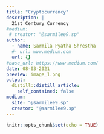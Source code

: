 ```yaml
---
title: "Cryptocurrency"
description: |
  21st Century Currency
#medium:
 # creator: "@sarmilee9.sp"
author:
  - name: Sarmila Pyatha Shrestha
  #- url: www.medium.com
  url: {}
#base_url: https://www.medium.com/
date: 08-03-2021
preview: image_1.png
output:
  distill::distill_article:
    self_contained: false
medium:
  site: "@sarmilee9.sp"
  creator: "@sarmilee9.sp"
---
```



```r
knitr::opts_chunk$set(echo = TRUE)
```
